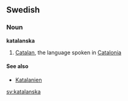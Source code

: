 ==Swedish==
===Noun===
'''katalanska'''

#[[Catalan]], the language spoken in [[Catalonia]]

====See also====
*[[Katalanien]]

[[sv:katalanska]]